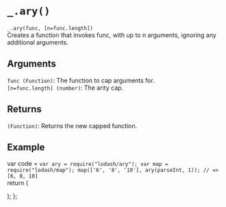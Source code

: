 # `_.ary()`

`_.ary(func, [n=func.length])`  
Creates a function that invokes func, with up to n arguments, ignoring any additional arguments.

## Arguments
`func (Function)`: The function to cap arguments for.  
`[n=func.length] (number)`: The arity cap.

## Returns
`(Function)`: Returns the new capped function.

## Example


var code =  `var ary = require("lodash/ary");
var map = require("lodash/map");
map(['6', '8', '10'], ary(parseInt, 1));
// => [6, 8, 10]
`   
  return (
    <div>
      <Embed source={code} />
    </div>
  );
};

<Demo/>






